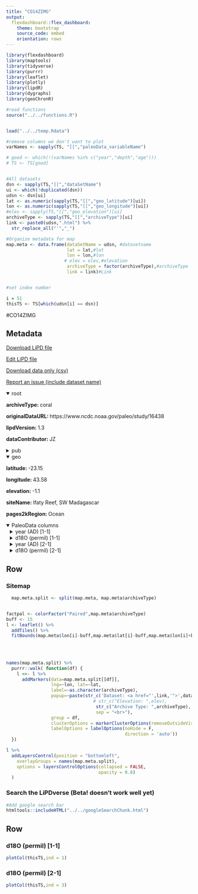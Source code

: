 ```yaml
---
title: "CO14ZIMG"
output: 
  flexdashboard::flex_dashboard:
    theme: bootstrap
    source_code: embed
    orientation: rows
---
```


```r
library(flexdashboard)
library(maptools)
library(tidyverse)
library(purrr)
library(leaflet)
library(plotly)
library(lipdR)
library(dygraphs)
library(geoChronR)

#read functions
source("../../functions.R")


load("../../temp.Rdata")

#remove columns we don't want to plot
varNames <- sapply(TS, "[[","paleoData_variableName")

# good <- which(!(varNames %in% c("year","depth","age")))
# TS <- TS[good]


#All datasets
dsn <- sapply(TS,"[[","dataSetName")
ui <- which(!duplicated(dsn))
udsn <- dsn[ui]
lat <- as.numeric(sapply(TS,"[[","geo_latitude")[ui])
lon <- as.numeric(sapply(TS,"[[","geo_longitude")[ui])
#elev <- sapply(TS,"[[","geo_elevation")[ui]
archiveType <- sapply(TS,"[[","archiveType")[ui]
link <- paste0(udsn,".html") %>% 
  str_replace_all("'","_")

#Organize metadata for map
map.meta <- data.frame(dataSetName = udsn, #datasetname
                       lat = lat,#lat
                       lon = lon,#lon
                      # elev = elev,#elevation
                       archiveType = factor(archiveType),#archiveType
                       link = link)#Link


#set index number

i = 51
thisTS <- TS[which(udsn[i] == dsn)]
```
#CO14ZIMG

Metadata {.sidebar}
-------------------------------------
[Download LiPD file](CO14ZIMG.lpd)
            

[Edit LiPD file](http://lipd.net/playground?source=http://lipdverse.org/iso2kv0_11_0/CO14ZIMG.lpd)
            

[Download data only (csv)](CO14ZIMG.csv)
            

[Report an issue (include dataset name)](https://github.com/nickmckay/LiPDverse/issues)

<details open style="margin-left: 0px">
<summary>root</summary>
<p style="margin-left: 0px"><strong>archiveType: </strong>coral
<p style="margin-left: 0px"><strong>originalDataURL: </strong>https://www.ncdc.noaa.gov/paleo/study/16438
<p style="margin-left: 0px"><strong>lipdVersion: </strong>1.3
<p style="margin-left: 0px"><strong>dataContributor: </strong>JZ
</details>
<details>
<summary>pub</summary>
<details style="margin-left: 10px">
<summary>pub1</summary>
<p style="margin-left: 10px"><strong>author: </strong>Zinke, J.
<p style="margin-left: 10px"><strong>citeKey: </strong>zinke2014madagascar
<p style="margin-left: 10px"><strong>journal: </strong>Sci. Rep.
<p style="margin-left: 10px"><strong>volume: </strong>4
<p style="margin-left: 10px"><strong>pubYear: </strong>NA
<p style="margin-left: 10px"><strong>title: </strong>Madagascar corals track sea surface temperature variability in the Agulhas Current core region over the past 334 years
<p style="margin-left: 10px"><strong>DOI: </strong>10.1038/srep04393
</details>
<details style="margin-left: 10px">
<summary>pub2</summary>
<p style="margin-left: 10px"><strong>pubYear: </strong>NA
</details>
</details>
<details open style="margin-left: 0px">
<summary>geo</summary>
<p style="margin-left: 0px"><strong>latitude: </strong>-23.15
<p style="margin-left: 0px"><strong>longitude: </strong>43.58
<p style="margin-left: 0px"><strong>elevation: </strong>-1.1
<p style="margin-left: 0px"><strong>siteName: </strong>Ifaty Reef, SW Madagascar
<p style="margin-left: 0px"><strong>pages2kRegion: </strong>Ocean
</details>
<details open>
<summary>PaleoData columns</summary>
<details style="margin-left: 10px">
<summary>year (AD) [1-1]</summary>
<p style="margin-left: 10px"><strong>TSid: </strong>LPD9ad6b867
<p style="margin-left: 10px"><strong>variableName: </strong>year
<p style="margin-left: 10px"><strong>units: </strong>AD
<p style="margin-left: 10px"><strong>description: </strong>Year AD
</details>
<details style="margin-left: 10px">
<summary>d18O (permil) [1-1]</summary>
<p style="margin-left: 10px"><strong>TSid: </strong>Ocean2kHR_021
<p style="margin-left: 10px"><strong>variableName: </strong>d18O
<p style="margin-left: 10px"><strong>units: </strong>permil
<p style="margin-left: 10px"><strong>description: </strong>carbonate
<p style="margin-left: 10px"><strong>useInGlobalTemperatureAnalysis: </strong>TRUE
<details>
<summary>interpretation</summary>
<details style="margin-left: 20px">
<summary>1</summary>
<p style="margin-left: 20px"><strong>interpDirection: </strong>decrease/increase
<p style="margin-left: 20px"><strong>scope: </strong>climate
<p style="margin-left: 20px"><strong>variable: </strong>temperature and salinity
<p style="margin-left: 20px"><strong>variableDetail: </strong>sea surface
<p style="margin-left: 20px"><strong>direction: </strong>decrease/increase
</details>
<details style="margin-left: 20px">
<summary>2</summary>
<p style="margin-left: 20px"><strong>basis: </strong>d18O mirrors interannual and decadal variability in regional SST since 1854 in ERSST, since 1850 in HadSST3 and since 1870 in HadSST1
<p style="margin-left: 20px"><strong>direction: </strong>negative
<p style="margin-left: 20px"><strong>inferredMaterial: </strong>seawater
<p style="margin-left: 20px"><strong>integrationTime: </strong>1
<p style="margin-left: 20px"><strong>integrationTimeUnits: </strong>years
<p style="margin-left: 20px"><strong>mathematicalRelation: </strong>linear
<p style="margin-left: 20px"><strong>rank: </strong>1
<p style="margin-left: 20px"><strong>scope: </strong>isotope
<p style="margin-left: 20px"><strong>variable: </strong>T_water
<p style="margin-left: 20px"><strong>coefficient: </strong>NA
<p style="margin-left: 20px"><strong>fraction: </strong>NA
</details>
<details style="margin-left: 20px">
<summary>3</summary>
<p style="margin-left: 20px"><strong>direction: </strong>positive
<p style="margin-left: 20px"><strong>inferredMaterial: </strong>seawater
<p style="margin-left: 20px"><strong>integrationTime: </strong>1
<p style="margin-left: 20px"><strong>integrationTimeUnits: </strong>years
<p style="margin-left: 20px"><strong>mathematicalRelation: </strong>linear
<p style="margin-left: 20px"><strong>rank: </strong>2
<p style="margin-left: 20px"><strong>scope: </strong>isotope
<p style="margin-left: 20px"><strong>variable: </strong>Salinity_water
<p style="margin-left: 20px"><strong>coefficient: </strong>NA
<p style="margin-left: 20px"><strong>fraction: </strong>NA
</details>
<details style="margin-left: 20px">
<summary>4</summary>
<p style="margin-left: 20px"><strong>basis: </strong>Salinity_water (mostly P-E)
<p style="margin-left: 20px"><strong>coefficient: </strong>NA
<p style="margin-left: 20px"><strong>fraction: </strong>NA
<p style="margin-left: 20px"><strong>rank: </strong>NA
<p style="margin-left: 20px"><strong>scope: </strong>isotope
</details>
</details>
</details>
<details style="margin-left: 10px">
<summary>year (AD) [2-1]</summary>
<p style="margin-left: 10px"><strong>TSid: </strong>LPDa3ff45fc
<p style="margin-left: 10px"><strong>variableName: </strong>year
<p style="margin-left: 10px"><strong>units: </strong>AD
<p style="margin-left: 10px"><strong>description: </strong>Year AD
</details>
<details style="margin-left: 10px">
<summary>d18O (permil) [2-1]</summary>
<p style="margin-left: 10px"><strong>TSid: </strong>Ocean2kHR_022
<p style="margin-left: 10px"><strong>variableName: </strong>d18O
<p style="margin-left: 10px"><strong>units: </strong>permil
<p style="margin-left: 10px"><strong>description: </strong>carbonate
<p style="margin-left: 10px"><strong>useInGlobalTemperatureAnalysis: </strong>TRUE
<details>
<summary>interpretation</summary>
<details style="margin-left: 20px">
<summary>1</summary>
<p style="margin-left: 20px"><strong>interpDirection: </strong>decrease/increase
<p style="margin-left: 20px"><strong>scope: </strong>climate
<p style="margin-left: 20px"><strong>variable: </strong>temperature and salinity
<p style="margin-left: 20px"><strong>variableDetail: </strong>sea surface
<p style="margin-left: 20px"><strong>direction: </strong>decrease/increase
</details>
<details style="margin-left: 20px">
<summary>2</summary>
<p style="margin-left: 20px"><strong>basis: </strong>d18O mirrors interannual and decadal variability in regional SST since 1854 in ERSST, since 1850 in HadSST3 and since 1870 in HadSST2
<p style="margin-left: 20px"><strong>direction: </strong>negative
<p style="margin-left: 20px"><strong>inferredMaterial: </strong>seawater
<p style="margin-left: 20px"><strong>integrationTime: </strong>2
<p style="margin-left: 20px"><strong>integrationTimeUnits: </strong>years
<p style="margin-left: 20px"><strong>mathematicalRelation: </strong>linear
<p style="margin-left: 20px"><strong>rank: </strong>1
<p style="margin-left: 20px"><strong>scope: </strong>isotope
<p style="margin-left: 20px"><strong>variable: </strong>T_water
<p style="margin-left: 20px"><strong>coefficient: </strong>NA
<p style="margin-left: 20px"><strong>fraction: </strong>NA
</details>
<details style="margin-left: 20px">
<summary>3</summary>
<p style="margin-left: 20px"><strong>direction: </strong>positive
<p style="margin-left: 20px"><strong>inferredMaterial: </strong>seawater
<p style="margin-left: 20px"><strong>integrationTime: </strong>2
<p style="margin-left: 20px"><strong>integrationTimeUnits: </strong>years
<p style="margin-left: 20px"><strong>mathematicalRelation: </strong>linear
<p style="margin-left: 20px"><strong>rank: </strong>2
<p style="margin-left: 20px"><strong>scope: </strong>isotope
<p style="margin-left: 20px"><strong>variable: </strong>Salinity_water
<p style="margin-left: 20px"><strong>coefficient: </strong>NA
<p style="margin-left: 20px"><strong>fraction: </strong>NA
</details>
<details style="margin-left: 20px">
<summary>4</summary>
<p style="margin-left: 20px"><strong>basis: </strong>Salinity_water (mostly P-E)
<p style="margin-left: 20px"><strong>coefficient: </strong>NA
<p style="margin-left: 20px"><strong>fraction: </strong>NA
<p style="margin-left: 20px"><strong>rank: </strong>NA
<p style="margin-left: 20px"><strong>scope: </strong>isotope
</details>
</details>
</details>

Row {.tabset .tabset-fade}
-----------------------------------------------------------------------

### Sitemap

```r
  map.meta.split <- split(map.meta, map.meta$archiveType)


factpal <- colorFactor("Paired",map.meta$archiveType)
buff <- 15
l <- leaflet() %>% 
  addTiles() %>% 
  fitBounds(map.meta$lon[i]-buff,map.meta$lat[i]-buff,map.meta$lon[i]+buff,map.meta$lat[i]+buff)
  

  
  
names(map.meta.split) %>%
  purrr::walk( function(df) {
    l <<- l %>%
      addMarkers(data=map.meta.split[[df]],
                 lng=~lon, lat=~lat,
                 label=~as.character(archiveType),
                 popup=~paste(str_c('Dataset: <a href="',link,'">',dataSetName,'</a>'),
                                 # str_c("Elevation: ",elev),
                                  str_c("Archive Type: ",archiveType),
                                  sep = "<br>"),
                 group = df,
                 clusterOptions = markerClusterOptions(removeOutsideVisibleBounds = F),
                 labelOptions = labelOptions(noHide = F,
                                             direction = 'auto'))
  })

l %>%
  addLayersControl(position = "bottomleft",
    overlayGroups = names(map.meta.split),
    options = layersControlOptions(collapsed = FALSE,
                                   opacity = 0.8)
  )
```

### Search the LiPDverse (Beta! doesn't work well yet)
```r
#Add google search bar
htmltools::includeHTML("../../googleSearchChunk.html")
```


Row {.tabset .tabset-fade}
-----------------------------------------------------------------------

### d18O (permil) [1-1]
```r
plotCol(thisTS,ind = 1)
```

### d18O (permil) [2-1]
```r
plotCol(thisTS,ind = 3)
```
